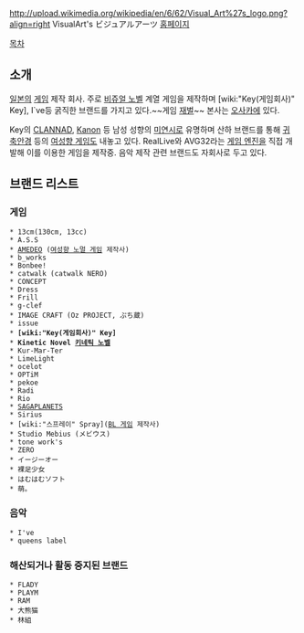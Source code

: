 http://upload.wikimedia.org/wikipedia/en/6/62/Visual_Art%27s_logo.png?align=right
VisualArt's
ビジュアルアーツ
[http://visualarts.product.co.jp/ 홈페이지]

[[목차]]
== 소개 ==
[[일본]]의 [[게임]] 제작 회사. 주로 [[비쥬얼 노벨]] 계열 게임을 제작하며 [wiki:"Key(게임회사)" Key], I`ve등 굵직한 브랜드를 가지고 있다.~~게임 [[재벌]]~~ 본사는 [[오사카]]에 있다.

Key의 [[CLANNAD]], [[Kanon]] 등 남성 성향의 [[미연시]]로 유명하며 산하 브랜드를 통해 [[귀축안경]] 등의 [[여성향 게임]]도 내놓고 있다.
RealLive와 AVG32라는 [[게임 엔진]]을 직접 개발해 이를 이용한 게임을 제작중. 음악 제작 관련 브랜드도 자회사로 두고 있다.

== 브랜드 리스트 ==
=== 게임 ===
 * 13cm(130cm, 13cc)
 * A.S.S
 * [[AMEDEO]] ([[여성향 노멀 게임]] 제작사)
 * b_works
 * Bonbee! 
 * catwalk (catwalk NERO)
 * CONCEPT
 * Dress 
 * Frill
 * g-clef
 * IMAGE CRAFT (Oz PROJECT, ぷち蔵)
 * issue
 * '''[wiki:"Key(게임회사)" Key]'''
 * '''Kinetic Novel [[키네틱 노벨]]''' 
 * Kur-Mar-Ter 
 * LimeLight 
 * ocelot 
 * OPTiM 
 * pekoe
 * Radi 
 * Rio
 * [[SAGAPLANETS]] 
 * Sirius
 * [wiki:"스프레이" Spray]([[BL 게임]] 제작사)
 * Studio Mebius (メビウス)
 * tone work's 
 * ZERO
 * イージーオー
 * 裸足少女
 * はむはむソフト
 * 萌。

=== 음악 === 
 * I've 
 * queens label

=== 해산되거나 활동 중지된 브랜드 ===
 * FLADY
 * PLAYM 
 * RAM
 * 大熊猫 
 * 林組
